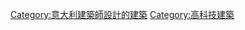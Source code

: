 {{Commons cat|Renzo Piano}}

{{DEFAULTSORT:Piano, Renzo}}
[[Category:意大利建築師設計的建築|Category:意大利建築師設計的建築]]
[[Category:高科技建築|Category:高科技建築]]